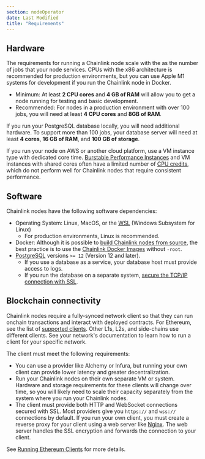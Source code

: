 ```yaml
---
section: nodeOperator
date: Last Modified
title: "Requirements"
---
```


## Hardware

The requirements for running a Chainlink node scale with the as the number of jobs that your node services. CPUs with the x86 architecture is recommended for production environments, but you can use Apple M1 systems for development if you run the Chainlink node in Docker.

- Minimum: At least **2 CPU cores** and **4 GB of RAM** will allow you to get a node running for testing and basic development.
- Recommended: For nodes in a production environment with over 100 jobs, you will need at least **4 CPU cores** and **8GB of RAM**.

If you run your PostgreSQL database locally, you will need additional hardware. To support more than 100 jobs, your database server will need at least **4 cores**, **16 GB of RAM**, and **100 GB of storage**.

If you run your node on AWS or another cloud platform, use a VM instance type with dedicated core time. [Burstable Performance Instances](https://aws.amazon.com/ec2/instance-types/#Burstable_Performance_Instances) and VM instances with shared cores often have a limited number of [CPU credits](https://docs.aws.amazon.com/AWSEC2/latest/UserGuide/burstable-credits-baseline-concepts.html), which do not perform well for Chainlink nodes that require consistent performance.

## Software

Chainlink nodes have the following software dependencies:

- Operating System: Linux, MacOS, or the [WSL](https://learn.microsoft.com/en-us/windows/wsl/about) (Windows Subsystem for Linux)
  - For production environments, Linux is recommended.
- Docker: Although it is possible to [build Chainlink nodes from source](https://github.com/smartcontractkit/chainlink), the best practice is to use the [Chainlink Docker Images](https://hub.docker.com/r/smartcontract/chainlink/tags) without `-root`.
- [PostgreSQL](https://wiki.postgresql.org/wiki/Detailed_installation_guides) versions `>= 12` (Version 12 and later).
  - If you use a database as a service, your database host must provide access to logs.
  - If you run the database on a separate system, [secure the TCP/IP connection with SSL](https://www.postgresql.org/docs/15/ssl-tcp.html).

## Blockchain connectivity

Chainlink nodes require a fully-synced network client so that they can run onchain transactions and interact with deployed contracts. For Ethereum, see the list of [supported clients](https://github.com/smartcontractkit/chainlink#ethereum-execution-client-requirements). Other L1s, L2s, and side-chains use different clients. See your network's documentation to learn how to run a client for your specific network.

The client must meet the following requirements:

- You can use a provider like Alchemy or Infura, but running your own client can provide lower latency and greater decentralization.
- Run your Chainlink nodes on their own separate VM or system. Hardware and storage requirements for these clients will change over time, so you will likely need to scale their capacity separately from the system where you run your Chainlink nodes.
- The client must provide both HTTP and WebSocket connections secured with SSL. Most providers give you `https://` and `wss://` connections by default. If you run your own client, you must create a reverse proxy for your client using a web server like [Nginx](https://www.nginx.com/). The web server handles the SSL encryption and forwards the connection to your client.

See [Running Ethereum Clients](/chainlink-nodes/resources/run-an-ethereum-client) for more details.
